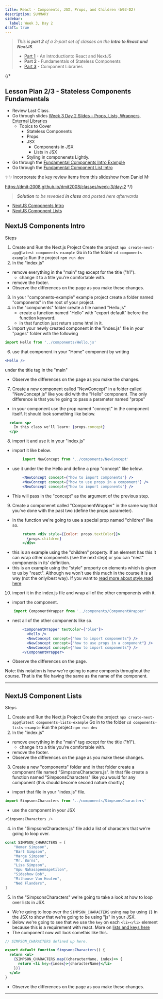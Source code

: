 ```yaml
---
title: React - Components, JSX, Props, and Children (W03-D2)
description: SUMMARY
sidebar:
  label: Week 3, Day 2
draft: true
---
```


> *This is **part 2** of a 3-part set of classes on the **Intro to React and NextJS**.*
>
> - [Part 1](/DMIT-2008/w03-d1/) - An Introductionto React and NextJS
> - **Part 2** - Fundamentals of Stateless Components
> - [Part 3](/DMIT-2008/w04-d1/) - Component Libraries

{/* 
## Lesson Plan 2/3 - Stateless Components Fundamentals

- Review Last Class.
- Go through slides [Week 3 Day 2 Slides - Props, Lists, Wrappers, External Libraries](./DMIT2008-Week3-Day2-react-props-and-wrappers-mui.pptx)
	- Topics to Cover
		- Stateless Components
		- Props
		- JSX
			- Components in JSX
			- Lists in JSX
		- Styling in componenets Lightly.
- Go through the [Fundamental Components Intro Example](./nextjs-components-intro-START/README.md)
- Go through the [Fundamental Component List Intro](./nextjs-component-lists-START/README.md)

✨✨ Incorporate the key review items from this slideshow from Daniel M:

https://dmit-2008.github.io/dmit2008/classes/week-3/day-2
*/}

> ***Solution** to be revealed **in class** and posted here afterwards*


- [NextJS Components Intro](#nextjs-components-intro)
- [NextJS Component Lists](#nextjs-component-lists)

## NextJS Components Intro

Steps

1. Create and Run the Next.js Project
    Create the project
    `npx create-next-app@latest components-example`
    Go in to the folder
    `cd components-example`
    Run the project
    `npm run dev`
2. In the "index.js"
- remove everything in the "main" tag except for the title ("h1").
    - change it to a title you're comfortable with.
- remove the footer.
- Observe the differences on the page as you make these changes.
3. In your "components-example" example project create a folder named "components" in the root of your project.
4. in the "components" folder create a file named "Hello.js"
    - create a function named "Hello" with "export default" before the function keyword.
    - in that function just return some html in it.
5. import your newly created component in the "index.js" file in your "pages" folder with the following
```js
import Hello from '../components/Hello.js'
```
6. use that component in your "Home" component by writing

```jsx
<Hello />
```
under the title tag in the "main"

- Observe the differences on the page as you make the changes.

7. Create a new component called "NewConcept" in a folder called "NewConcept.js" like you did with the "Hello" component. The only difference is that you're going to pass a parameter named "props"
- in your component use the prop named "concept" in the component itself. It should look something like below.
```jsx
  return <p>
    In this class we'll learn: {props.concept}
  </p>
```

8. import it and use it in your "index.js"
- import it like below.

```jsx
        import NewConcept from '../components/NewConcept'
```

- use it under the the Hello and define a prop "concept" like below. 

```jsx
        <NewConcept concept={"how to import components"} />
        <NewConcept concept={"how to use props in a component"} />
        <NewConcept concept={"how to import components"} />
```

- This will pass in the "concept" as the argument of the previous step.
9. Create a componenet called "ComponentWrapper" in the same way that you've done with the past two (define the props parameter).
- In the function we're going to use a special prop named "children" like so.
```jsx
        return <div style={{color: props.textColor}}>
          {props.children}
        </div>
```

- this is an example using the "children" property. If an element has this it can wrap other components (see the next step) or you can "nest" components in its' definition. 
- this is an example using the "style" property on elements which is given to us by "react". Although we won't use this much in the course it is a way (not the only/best way). If you want to [read more about style read here](https://reactjs.org/docs/dom-elements.html#style) 
10. import it in the index.js file and wrap all of the other components with it.
    
- import the component.
```jsx
    import ComponentWrapper from '../components/ComponentWrapper'
```

- nest all of the other components like so.
```jsx
        <ComponentWrapper textColor={"blue"}>
          <Hello />
          <NewConcept concept={"how to import components"} />
          <NewConcept concept={"how to use props in a component"} />
          <NewConcept concept={"how to import components"} />
        </ComponentWrapper>
```

- Observe the differences on the page.

Note: this notation is how we're going to name componts throughout the course. That is the file having the same as the name of the component.


----

## NextJS Component Lists

Steps

1. Create and Run the Next.js Project
    Create the project
    `npx create-next-app@latest components-lists-example`
    Go in to the folder
    `cd components-lists-example`
    Run the project
    `npm run dev`
2. In the "index.js"
- remove everything in the "main" tag except for the title ("h1").
    - change it to a title you're comfortable with.
- remove the footer.
- Observe the differences on the page as you make these changes.
3. Create a new "components" folder and in that folder create a component file named "SimpsonsCharacters.js". In that file create a function named "SimpsonsCharacters" like you would for any component (this should become second nature shortly.)
- import that file in your "index.js" file.
```js
import SimpsonsCharacters from '../components/SimpsonsCharacters'
```
- use the component in your JSX
```js
<SimpsonsCharacters />
```
4. in the "SimpsonsCharacters.js" file add a list of characters that we're going to loop over.
```js
const SIMPSON_CHARACTERS = [
	"Homer Simpson",
	"Bart Simpson",
	"Marge Simpson",
	"Mr. Burns",
	"Lisa Simpson",
	"Apu Nahasapeemapetilon",
	"Sideshow Bob",
	"Milhouse Van Houten",
	"Ned Flanders",
]
```

5. In the "SimpsonsCharacters" we're going to take a look at how to loop over lists in JSX.
- We're going to loop over the `SIMPSON_CHARACTERS` using `map` by using `{}` in the JSX to show that we're going to be using "js" in  your JSX.
- Below we're going to see that we use the `key` on each `<li></li>` element because this is a requirement with react. More on [lists and keys here](https://reactjs.org/docs/lists-and-keys.html#gatsby-focus-wrapper)
- The component now will look somethis like this.
```jsx
// SIMPSON_CHARACTERS defined up here.

export default function SimpsonsCharacters() {
  return <ul>
    {SIMPSON_CHARACTERS.map((characterName, index)=> {
      return <li key={index}>{characterName}</li>
    })}
  </ul>
}
```

- Observe the differences on the page as you make these changes.


----


